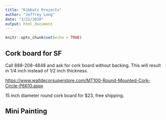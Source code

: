 ```yaml
---
title: "Kibbutz Projects"
author: "Jeffrey Long"
date: "3/21/2020"
output: html_document
---
```


```r
knitr::opts_chunk$set(echo = TRUE)
```

## Cork board for SF

Call 888-208-4848 and ask for cork board without backing. This will result in 1/4 inch instead of 1/2 inch thickness.

[https://www.walldecorsuperstore.com/MT100-Round-Mounted-Cork-Circle-P6610.aspx](https://www.walldecorsuperstore.com/MT100-Round-Mounted-Cork-Circle-P6610.aspx) 

15 inch diameter round cork board for $23, free shipping.

## Mini Painting

